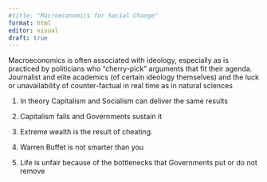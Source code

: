```yaml
---
#title: "Macroeconomics for Social Change"
format: html
editor: visual
draft: true 
---
```


Macroeconomics is often associated with ideology, especially as is practiced by politicians who "cherry-pick" arguments that fit their agenda. Journalist and elite academics (of certain ideology themselves) and the luck or unavailability of counter-factual in real time as in natural sciences

1.  In theory Capitalism and Socialism can deliver the same results

2.  Capitalism fails and Governments sustain it

3.  Extreme wealth is the result of cheating.

4.  Warren Buffet is not smarter than you

5.  Life is unfair because of the bottlenecks that Governments put or do not remove
